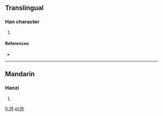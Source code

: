 ==Translingual==

===Han character===
{{Han char|rn=96|rad=玉|as=05|sn=9|four=|canj=一土竹手一 (MGHQM)}}

# {{defn|Han|sort=玉05}}

====References====
* {{Han ref|kx=0729.150|dkj=20909|dj=1141.070|hdz=21107.020|uh=73C4|ud=29636}}

----

==Mandarin==

===Hanzi===
{{cmn-hanzi|pin=[[shēng]] ([[sheng1]])|wg=sheng<sup>1</sup>}}

# {{defn|Mandarin|sort=玉05}}

[[fr:珄]]
[[pl:珄]]